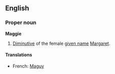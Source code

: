 ==English==
===Proper noun===
'''Maggie'''

#[[Diminutive]] of the female [[given name]] [[Margaret]].

====Translations====
*French: [[Maguy]]